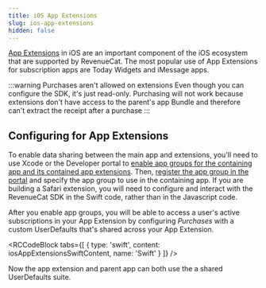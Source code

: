 ```yaml
---
title: iOS App Extensions
slug: ios-app-extensions
hidden: false
---
```

[App Extensions](https://developer.apple.com/app-extensions/) in iOS are an important component of the iOS ecosystem that are supported by RevenueCat. The most popular use of App Extensions for subscription apps are Today Widgets and iMessage apps.

:::warning Purchases aren't allowed on extensions
Even though you can configure the SDK, it's just read-only. Purchasing will not work because extensions don't have access to the parent's app Bundle and therefore can't extract the receipt after a purchase
:::

## Configuring for App Extensions

To enable data sharing between the main app and extensions, you'll need to use Xcode or the Developer portal to [enable app groups for the containing app and its contained app extensions](https://developer.apple.com/library/archive/documentation/General/Conceptual/ExtensibilityPG/ExtensionScenarios.html#//apple_ref/doc/uid/TP40014214-CH21-SW1). Then, [register the app group in the portal](https://developer.apple.com/library/archive/documentation/Miscellaneous/Reference/EntitlementKeyReference/Chapters/EnablingAppSandbox.html#//apple_ref/doc/uid/TP40011195-CH4-SW19) and specify the app group to use in the containing app. If you are building a Safari extension, you will need to configure and interact with the RevenueCat SDK in the Swift code, rather than in the Javascript code.

After you enable app groups, you will be able to access a user's active subscriptions in your App Extension by configuring _Purchases_ with a custom UserDefaults that's shared across your App Extension.


<RCCodeBlock tabs={[
    { type: 'swift', content: iosAppExtensionsSwiftContent, name: 'Swift' }
]} />

Now the app extension and parent app can both use the a shared UserDefaults suite.
